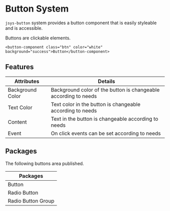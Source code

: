 
<Meta title="Buttons/Introduction"/>

# Button System

`jsys-button` system provides a button component that is easily styleable and is accessible.

Buttons are clickable elements.

```
<button-component class="btn" color="white" background="success">Button</button-component>
```

## Features

| Attributes       | Details                                                               |
| -----------------| --------------------------------------------------------------------- |
| Background Color | Background color of the button is changeable according to needs       |
| Text Color       | Text color in the button is changeable according to needs             |
| Content          | Text in the button is changeable according to needs                   |
| Event            | On click events can be set according to needs                         |

## Packages

The following buttons area published.

| Packages           |
| -------------------|
| Button             |
| Radio Button       |
| Radio Button Group |


